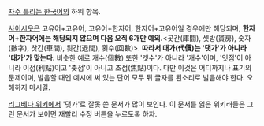 [[자주 틀리는 한국어]]의 하위 항목.

[[사이시옷]]은 고유어+고유어, 고유어+한자어, 한자어+고유어일 경우에만 해당되며, '''한자어+한자어에는 해당되지 않으며 다음 오직 6개만 예외.'''<곳간(庫間), 셋방(貰房), 숫자(數字), 찻간(車間), 툇간(退間), 횟수(回數)>. '''따라서 대가(代價)는 '댓가'가 아니라 '대가'가 맞는다'''. 비슷한 예로 개수(個數) 또한 '갯수'가 아니라 '개수'이며, '잇점'이 아니라 이점(利點)이고 '촛점'이 아니고 초점(焦點)이다. 다만 이것은 어디까지나 표기의 문제이며, 발음할 때엔 예시에 써 있는 단어 모두 뒤 글자를 된소리로 발음해야 한다. 오해하지 마시길.

[[리그베다 위키]]에서 '댓가'로 잘못 쓴 문서가 많이 보인다. 이 문서를 읽은 위키러들은 그런 문서가 보이면 재빨리 수정 버튼을 누르도록 하자.
